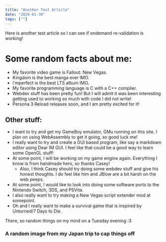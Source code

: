 ```yaml
---
title: "Another Test Article"
date: "2024-01-30"
tags: [""]
---
```

Here is another test article so I can see if ondemand re-validation is working!

# Some random facts about me:
- My favorite video game is Fallout: New Vegas.
- Kingdom is the best manga ever IMO.
- i'mperfect is the best LTS album IMO.
- My favorite programming language is C with a C++ compiler.
- Webdev stuff has been pretty fun! But I will admit it was been interesting getting used to working so much with code I did not write!
- Persona 3 Reload releases soon, and I am pretty excited for it!

## Other stuff:
- I want to try and get my GameBoy emulator, GMu running on this site. I plan on using WebAssembly to get it going, so good luck me!
- I really want to try and create a GUI based program, like say a markdown editor using Dear IM GUI. I feel like that could be a good way to learn some OpenGL stuff!
- At some point, I will be working on my game engine again. Everything I know is from handmade hero, so thanks Casey!
    - Also, I think Casey should try doing some webdev stuff and give his honest thoughts. I do feel like him and JBlow are a bit harsh on the web peeps.
- At some point, I would like to look into doing some software ports to the Nintendo Switch, 3DS, and PSVita. 
- I also really want to try making a New Vegas script extender mod at somepoint.
- Oh and I really want to make a survival game that is inspired by Unturned/7 Days to Die.

There, so random things on my mind on a Tuesday evening :3

### A random image from my Japan trip to cap things off
<CustomImage src="https://raw.githubusercontent.com/kaemic3/blog-posts/main/images/jp_parfait.jpg" alt="Cake in can!"/>

